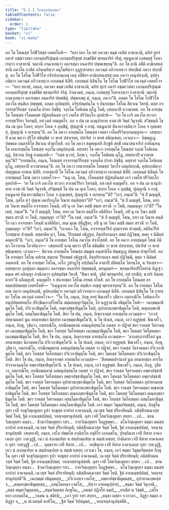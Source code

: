 ```yaml
---
title: "5.1.1 โสณสฺสปพฺพชฺชา"
tableOfContents: false
sidebar:
  order: 1
type: "tipitaka"
basket: "vi"
book: "vi-maha"
---
```



<DynamicBreadcrumb />

<Division number="243" book="vi-maha">

<Paragraph number="1130" book="vi-maha">
อถ โข โสณสฺส โกฬิวิสสฺส เอตทโหสิ—  “ยถา ยถา โข อหํ ภควตา ธมฺมํ เทสิตํ อาชานามิ, นยิทํ สุกรํ อคารํ อชฺฌาวสตา เอกนฺตปริปุณฺณํ เอกนฺตปริสุทฺธํ สงฺขลิขิตํ พฺรหฺมจริยํ จริตุํ; ยนฺนูนาหํ เกสมสฺสุํ โอหาเรตฺวา กาสายานิ วตฺถานิ อจฺฉาเทตฺวา อคารสฺมา อนคาริยํ ปพฺพเชยฺยนฺ”ติ. อถ โข ตานิ อสีติ คามิกสหสฺสานิ ภควโต ภาสิตํ อภินนฺทิตฺวา อนุโมทิตฺวา อุฏฺฐายาสนา ภควนฺตํ อภิวาเทตฺวา ปทกฺขิณํ กตฺวา ปกฺกมิํสุ. อถ โข โสโณ โกฬิวิโส อจิรปกฺกนฺเตสุ เตสุ อสีติยา คามิกสหเสฺสสุ เยน ภควา เตนุปสงฺกมิ, อุปสงฺกมิตฺวา ภควนฺตํ อภิวาเทตฺวา เอกมนฺตํ นิสีทิ. เอกมนฺตํ นิสินฺโน โข โสโณ โกฬิวิโส ภควนฺตํ เอตทโวจ—  “ยถา ยถาหํ, ภนฺเต, ภควตา ธมฺมํ เทสิตํ อาชานามิ, นยิทํ สุกรํ อคารํ อชฺฌาวสตา เอกนฺตปริปุณฺณํ เอกนฺตปริสุทฺธํ สงฺขลิขิตํ พฺรหฺมจริยํ จริตุํ. อิจฺฉามหํ, ภนฺเต, เกสมสฺสุํ โอหาเรตฺวา กาสายานิ วตฺถานิ อจฺฉาเทตฺวา อคารสฺมา อนคาริยํ ปพฺพชิตุํ. ปพฺพาเชตุ มํ, ภนฺเต, ภควา”ติ. อลตฺถ โข โสโณ โกฬิวิโส ภควโต สนฺติเก ปพฺพชฺชํ, อลตฺถ อุปสมฺปทํ. อจิรุปสมฺปนฺโน จ ปนายสฺมา โสโณ สีตวเน วิหรติ. ตสฺส อจฺจารทฺธวีริยสฺส จงฺกมโต ปาทา ภิชฺชิํสุ. จงฺกโม โลหิเตน ผุโฏ โหติ, เสยฺยถาปิ ควาฆาตนํ. อถ โข อายสฺมโต โสณสฺส รโหคตสฺส ปฏิสลฺลีนสฺส เอวํ เจตโส ปริวิตกฺโก อุทปาทิ—  “เย โข เกจิ ภควโต สาวกา อารทฺธวีริยา วิหรนฺติ, อหํ เตสํ อญฺญตโร. อถ จ ปน เม นานุปาทาย อาสเวหิ จิตฺตํ วิมุจฺจติ. สํวิชฺชนฺติ โข ปน เม กุเล โภคา; สกฺกา โภเค จ ภุญฺชิตุํ, ปุญฺญานิ จ กาตุํ. ยนฺนูนาหํ หีนายาวตฺติตฺวา โภเค จ ภุญฺเชยฺยํ, ปุญฺญานิ จ กเรยฺยนฺ”ติ. อถ โข ภควา อายสฺมโต โสณสฺส เจตสา เจโตปริวิตกฺกมญฺญาย—  เสยฺยถาปิ นาม พลวา ปุริโส สมิญฺชิตํ วา พาหํ ปสาเรยฺย, ปสาริตํ วา พาหํ สมิญฺเชยฺย; เอวเมว—  คิชฺฌกูเฏ ปพฺพเต อนฺตรหิโต สีตวเน ปาตุรโหสิ.
</Paragraph>

<Paragraph number="1131" book="vi-maha">
อถ โข ภควา สมฺพหุเลหิ ภิกฺขูหิ สทฺธิํ เสนาสนจาริกํ อาหิณฺฑนฺโต เยนายสฺมโต โสณสฺส จงฺกโม เตนุปสงฺกมิ. อทฺทสา โข ภควา อายสฺมโต โสณสฺส จงฺกมํ โลหิเตน ผุฏํ, ทิสฺวาน ภิกฺขู อามนฺเตสิ—  “กสฺส นฺวายํ, ภิกฺขเว, จงฺกโม โลหิเตน ผุโฏ, เสยฺยถาปิ ควาฆาตนนฺ”ติ? “อายสฺมโต, ภนฺเต, โสณสฺส อจฺจารทฺธวีริยสฺส จงฺกมโต ปาทา ภิชฺชิํสุ. ตสฺสายํ จงฺกโม โลหิเตน ผุโฏ, เสยฺยถาปิ ควาฆาตนนฺ”ติ.
</Paragraph>

<Paragraph number="1132" book="vi-maha">
อถ โข ภควา เยนายสฺมโต โสณสฺส วิหาโร เตนุปสงฺกมิ, อุปสงฺกมิตฺวา ปญฺญตฺเต อาสเน นิสีทิ. อายสฺมาปิ โข โสโณ ภควนฺตํ อภิวาเทตฺวา เอกมนฺตํ นิสีทิ. เอกมนฺตํ นิสินฺนํ โข อายสฺมนฺตํ โสณํ ภควา เอตทโวจ—  “นนุ เต, โสณ, รโหคตสฺส ปฏิสลฺลีนสฺส เอวํ เจตโส ปริวิตกฺโก อุทปาทิ—  ‘เย โข เกจิ ภควโต สาวกา อารทฺธวีริยา วิหรนฺติ, อหํ เตสํ อญฺญตโร. อถ จ ปน เม นานุปาทาย อาสเวหิ จิตฺตํ วิมุจฺจติ. สํวิชฺชนฺติ โข ปน เม กุเล โภคา; สกฺกา โภเค จ ภุญฺชิตุํ, ปุญฺญานิ จ กาตุํ. ยนฺนูนาหํ หีนายาวตฺติตฺวา โภเค จ ภุญฺเชยฺยํ, ปุญฺญานิ จ กเรยฺยนฺ’”ติ? “เอวํ, ภนฺเต”ติ. “ตํ กิํ มญฺญสิ, โสณ, กุสโล ตฺวํ ปุพฺเพ อคาริกภูโต วีณาย ตนฺติสฺสเร”ติ? “เอวํ, ภนฺเต”ติ. “ตํ กิํ มญฺญสิ, โสณ, ยทา เต วีณาย ตนฺติโย อจฺจายตา โหนฺติ, อปิ นุ เต วีณา ตสฺมิํ สมเย สรวตี วา โหติ, กมฺมญฺญา วา”ติ? “โน เหตํ, ภนฺเต”ติ. “ตํ กิํ มญฺญสิ, โสณ, ยทา เต วีณาย ตนฺติโย อติสิถิลา โหนฺติ, อปิ นุ เต วีณา ตสฺมิํ สมเย สรวตี วา โหติ, กมฺมญฺญา วา”ติ? “โน เหตํ, ภนฺเต”ติ. “ตํ กิํ มญฺญสิ, โสณ, ยทา เต วีณาย ตนฺติโย เนว อจฺจายตา โหนฺติ นาติสิถิลา, สเม คุเณ ปติฏฺฐิตา, อปิ นุ เต วีณา ตสฺมิํ สมเย สรวตี วา โหติ, กมฺมญฺญา วา”ติ? “เอวํ, ภนฺเต”ติ. “เอวเมว โข, โสณ, อจฺจารทฺธวีริยํ อุทฺธจฺจาย สํวตฺตติ, อติลีนวีริยํ โกสชฺชาย สํวตฺตติ. ตสฺมาติห ตฺวํ, โสณ, วีริยสมตํ อธิฏฺฐห, อินฺทฺริยานญฺจ สมตํ ปฏิวิชฺฌ, ตตฺถ จ นิมิตฺตํ คณฺหาหี”ติ. “เอวํ, ภนฺเต”ติ โข อายสฺมา โสโณ ภควโต ปจฺจโสฺสสิ. อถ โข ภควา อายสฺมนฺตํ โสณํ อิมินา โอวาเทน โอวทิตฺวา—  เสยฺยถาปิ นาม พลวา ปุริโส สมิญฺชิตํ วา พาหํ ปสาเรยฺย, ปสาริตํ วา พาหํ สมิญฺเชยฺย; เอวเมว—  สีตวเน อายสฺมโต โสณสฺส สมฺมุเข อนฺตรหิโต คิชฺฌกูเฏ ปพฺพเต ปาตุรโหสิ.
</Paragraph>

<Paragraph number="1133" book="vi-maha">
อถ โข อายสฺมา โสโณ อปเรน สมเยน วีริยสมตํ อธิฏฺฐาสิ, อินฺทฺริยานญฺจ สมตํ ปฏิวิชฺฌิ, ตตฺถ จ นิมิตฺตํ อคฺคเหสิ. อถ โข อายสฺมา โสโณ, เอโก วูปกฏฺโฐ อปฺปมตฺโต อาตาปี ปหิตตฺโต วิหรนฺโต, น จิรเสฺสว—  ยสฺสตฺถาย กุลปุตฺตา สมฺมเทว อคารสฺมา อนคาริยํ ปพฺพชนฺติ, ตทนุตฺตรํ—  พฺรหฺมจริยปริโยสานํ ทิฏฺเฐว ธมฺเม สยํ อภิญฺญา สจฺฉิกตฺวา อุปสมฺปชฺช วิหาสิ. “ขีณา ชาติ, วุสิตํ พฺรหฺมจริยํ, กตํ กรณียํ, นาปรํ อิตฺถตฺตายา”ติ อภิญฺญาสิ. อญฺญตโร จ ปนายสฺมา โสโณ อรหตํ อโหสิ.
</Paragraph>

</Division>
<Division number="244" book="vi-maha">

<Paragraph number="1134" book="vi-maha">
อถ โข อายสฺมโต โสณสฺส อรหตฺตปฺปตฺตสฺส เอตทโหสิ—  “ยนฺนูนาหํ ภควโต สนฺติเก อญฺญํ พฺยากเรยฺยนฺ”ติ. อถ โข อายสฺมา โสโณ เยน ภควา เตนุปสงฺกมิ, อุปสงฺกมิตฺวา ภควนฺตํ อภิวาเทตฺวา เอกมนฺตํ นิสีทิ. เอกมนฺตํ นิสินฺโน โข อายสฺมา โสโณ ภควนฺตํ เอตทโวจ—  “โย โส, ภนฺเต, ภิกฺขุ อรหํ ขีณาสโว วุสิตวา กตกรณีโย โอหิตภาโร อนุปฺปตฺตสทตฺโถ ปริกฺขีณภวสํโยชโน สมฺมทญฺญาวิมุตฺโต, โส ฉฏฺฐานานิ อธิมุตฺโต โหติ—  เนกฺขมฺมาธิมุตฺโต โหติ, ปวิเวกาธิมุตฺโต โหติ, อพฺยาปชฺชาธิมุตฺโต โหติ, อุปาทานกฺขยาธิมุตฺโต โหติ, ตณฺหกฺขยาธิมุตฺโต โหติ, อสมฺโมหาธิมุตฺโต โหติ.
</Paragraph>

<Paragraph number="1135" book="vi-maha">
สิยา โข ปน, ภนฺเต, อิเธกจฺจสฺส อายสฺมโต เอวมสฺส—  ‘เกวลํ สทฺธามตฺตกํ นูน อยมายสฺมา นิสฺสาย เนกฺขมฺมาธิมุตฺโต’ติ, น โข ปเนตํ, ภนฺเต, เอวํ ทฏฺฐพฺพํ. ขีณาสโว, ภนฺเต, ภิกฺขุ, วุสิตวา, กตกรณีโย, กรณียมตฺตานํ อสมนุปสฺสนฺโต กตสฺส วา ปฏิจยํ ขยา ราคสฺส วีตราคตฺตา เนกฺขมฺมาธิมุตฺโต โหติ, ขยา โทสสฺส วีตโทสตฺตา เนกฺขมฺมาธิมุตฺโต โหติ, ขยา โมหสฺส วีตโมหตฺตา เนกฺขมฺมาธิมุตฺโต โหติ.
</Paragraph>

<Paragraph number="1136" book="vi-maha">
สิยา โข ปน, ภนฺเต, อิเธกจฺจสฺส อายสฺมโต เอวมสฺส—  ‘ลาภสกฺการสิโลกํ นูน อยมายสฺมา นิกามยมาโน ปวิเวกาธิมุตฺโต’ติ. น โข ปเนตํ, ภนฺเต, เอวํ ทฏฺฐพฺพํ. ขีณาสโว, ภนฺเต, ภิกฺขุ, วุสิตวา, กตกรณีโย, กรณียมตฺตานํ อสมนุปสฺสนฺโต กตสฺส วา ปฏิจยํ, ขยา ราคสฺส วีตราคตฺตา ปวิเวกาธิมุตฺโต โหติ, ขยา โทสสฺส วีตโทสตฺตา ปวิเวกาธิมุตฺโต โหติ, ขยา โมหสฺส วีตโมหตฺตา ปวิเวกาธิมุตฺโต โหติ.
</Paragraph>

<Paragraph number="1137" book="vi-maha">
สิยา โข ปน, ภนฺเต, อิเธกจฺจสฺส อายสฺมโต เอวมสฺส—  ‘สีลพฺพตปรามาสํ นูน อยมายสฺมา สารโต ปจฺจาคจฺฉนฺโต อพฺยาปชฺชาธิมุตฺโต’ติ. น โข ปเนตํ, ภนฺเต, เอวํ ทฏฺฐพฺพํ. ขีณาสโว, ภนฺเต, ภิกฺขุ, วุสิตวา, กตกรณีโย, กรณียมตฺตานํ อสมนุปสฺสนฺโต กตสฺส วา ปฏิจยํ, ขยา ราคสฺส วีตราคตฺตา อพฺยาปชฺชาธิมุตฺโต โหติ, ขยา โทสสฺส วีตโทสตฺตา อพฺยาปชฺชาธิมุตฺโต โหติ, ขยา โมหสฺส วีตโมหตฺตา อพฺยาปชฺชาธิมุตฺโต โหติ.
</Paragraph>

<Paragraph number="1138" book="vi-maha">
ขยา ราคสฺส วีตราคตฺตา อุปาทานกฺขยาธิมุตฺโต โหติ, ขยา โทสสฺส วีตโทสตฺตา อุปาทานกฺขยาธิมุตฺโต โหติ, ขยา โมหสฺส วีตโมหตฺตา อุปาทานกฺขยาธิมุตฺโต โหติ.
</Paragraph>

<Paragraph number="1139" book="vi-maha">
ขยา ราคสฺส วีตราคตฺตา ตณฺหกฺขยาธิมุตฺโต โหติ, ขยา โทสสฺส วีตโทสตฺตา ตณฺหกฺขยาธิมุตฺโต โหติ, ขยา โมหสฺส วีตโมหตฺตา ตณฺหกฺขยาธิมุตฺโต โหติ.
</Paragraph>

<Paragraph number="1140" book="vi-maha">
ขยา ราคสฺส วีตราคตฺตา อสมฺโมหาธิมุตฺโต โหติ, ขยา โทสสฺส วีตโทสตฺตา อสมฺโมหาธิมุตฺโต โหติ, ขยา โมหสฺส วีตโมหตฺตา อสมฺโมหาธิมุตฺโต โหติ.
</Paragraph>

<Paragraph number="1141" book="vi-maha">
เอวํ สมฺมา วิมุตฺตจิตฺตสฺส, ภนฺเต, ภิกฺขุโน ภุสา เจปิ จกฺขุวิญฺเญยฺยา รูปา จกฺขุสฺส อาปาถํ อาคจฺฉนฺติ, เนวสฺส จิตฺตํ ปริยาทิยนฺติ. อมิสฺสีกตเมวสฺส จิตฺตํ โหติ, ฐิตํ อาเนญฺชปฺปตฺตํ, วยญฺจสฺสานุปสฺสติ. ภุสา เจปิ โสตวิญฺเญยฺยา สทฺทา …เป…  ฆานวิญฺเญยฺยา คนฺธา…  ชิวฺหาวิญฺเญยฺยา รสา…  กายวิญฺเญยฺยา โผฏฺฐพฺพา…  มโนวิญฺเญยฺยา ธมฺมา มนสฺส อาปาถํ อาคจฺฉนฺติ, เนวสฺส จิตฺตํ ปริยาทิยนฺติ; อมิสฺสีกตเมวสฺส จิตฺตํ โหติ, ฐิตํ อาเนญฺชปฺปตฺตํ, วยญฺจสฺสานุปสฺสติ. เสยฺยถาปิ, ภนฺเต, เสโล ปพฺพโต อจฺฉิทฺโท อสุสิโร เอกคฺฆโน, ปุรตฺถิมาย เจปิ ทิสาย อาคจฺเฉยฺย ภุสา วาตวุฏฺฐิ, เนว นํ สงฺกมฺเปยฺย น สมฺปกมฺเปยฺย น สมฺปเวเธยฺย; ปจฺฉิมาย เจปิ ทิสาย อาคจฺเฉยฺย ภุสา วาตวุฏฺฐิ …เป…  อุตฺตราย เจปิ ทิสาย …เป…  ทกฺขิณาย เจปิ ทิสาย อาคจฺเฉยฺย ภุสา วาตวุฏฺฐิ, เนว นํ สงฺกมฺเปยฺย น สมฺปกมฺเปยฺย น สมฺปเวเธยฺย; เอวเมว โข, ภนฺเต, เอวํ สมฺมา วิมุตฺตจิตฺตสฺส ภิกฺขุโน ภุสา เจปิ จกฺขุวิญฺเญยฺยา รูปา จกฺขุสฺส อาปาถํ อาคจฺฉนฺติ, เนวสฺส จิตฺตํ ปริยาทิยนฺติ; อมิสฺสีกตเมวสฺส จิตฺตํ โหติ, ฐิตํ อาเนญฺชปฺปตฺตํ, วยญฺจสฺสานุปสฺสติ. ภุสา เจปิ โสตวิญฺเญยฺยา สทฺทา …เป…  ฆานวิญฺเญยฺยา คนฺธา…  ชิวฺหาวิญฺเญยฺยา รสา…  กายวิญฺเญยฺยา โผฏฺฐพฺพา…  มโนวิญฺเญยฺยา ธมฺมา มนสฺส อาปาถํ อาคจฺฉนฺติ, เนวสฺส จิตฺตํ ปริยาทิยนฺติ; อมิสฺสีกตเมวสฺส จิตฺตํ โหติ, ฐิตํ อาเนญฺชปฺปตฺตํ, วยญฺจสฺสานุปสฺสตี”ติ.
</Paragraph>

<Paragraph number="1142" type="verses" book="vi-maha">
_เนกฺขมฺมํ อธิมุตฺตสฺส,_  
_ปวิเวกญฺจ เจตโส;_  
_อพฺยาปชฺชาธิมุตฺตสฺส,_  
อุปาทานกฺขยสฺส จ._  

</Paragraph>

<Paragraph number="1143" type="verses" book="vi-maha">
_ตณฺหกฺขยาธิมุตฺตสฺส,_  
_อสมฺโมหญฺจ เจตโส;_  
_ทิสฺวา อายตนุปฺปาทํ,_  
_สมฺมา จิตฺตํ วิมุจฺจติ._  

</Paragraph>

<Paragraph number="1144" type="verses" book="vi-maha">
_ตสฺส สมฺมาวิมุตฺตสฺส,_  
_สนฺตจิตฺตสฺส ภิกฺขุโน;_  
_กตสฺส ปฏิจโย นตฺถิ,_  
_กรณียํ น วิชฺชติ._  

</Paragraph>

<Paragraph number="1145" type="verses" book="vi-maha">
_เสโล ยถา เอกคฺฆโน,_  
_วาเตน น สมีรติ;_  
_เอวํ รูปา รสา สทฺทา,_  
_คนฺธา ผสฺสา จ เกวลา._  

</Paragraph>

<Paragraph number="1146" type="verses" book="vi-maha">
อิฏฺฐา ธมฺมา อนิฏฺฐา จ,_  
_น ปเวเธนฺติ ตาทิโน;_  
_ฐิตํ จิตฺตํ วิปฺปมุตฺตํ,_  
_วยญฺจสฺสานุปสฺสตีติ._
</Paragraph>
</Division>